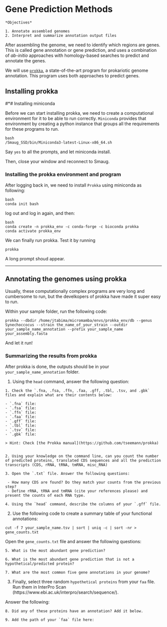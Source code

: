 # Gene Prediction Methods

```block

*Objectives*

1. Annotate assembled genomes
2. Interpret and summarize annotation output files

```
After assembling the genome, we need to identify which regions are genes. This is called gene annotation or gene prediction, and uses a combination of *ab-initio* approaches with homology-based searches to predict and annotate the genes. 

We will use [`prokka`](), a state-of-the-art program for prokariotic genome annotation. This program uses both approaches to predict genes.

## Installing prokka

#*# Installing miniconda

Before we can start installing prokka, we need to create a computational environment for it to be able to run correctly. `Miniconda` provides that environment by creating a python instance that groups all the requirements for these programs to run.

```
bash
/Smaug_SSD/bin/Miniconda3-latest-Linux-x86_64.sh
```

Say `yes` to all the prompts, and let miniconda install.

Then, close your window and reconnect to Smaug.

### Installing the prokka environment and program

After logging back in, we need to install `Prokka` using miniconda as following:

```
bash
conda init bash
```

log out and log in again, and then:

```
bash
conda create -n prokka_env -c conda-forge -c bioconda prokka
conda activate prokka_env
```

We can finally run prokka. Test it by running 

```
prokka
```

A long prompt shoud appear.

***

## Annotating the genomes using prokka

Usually, these computationally complex programs are very long and cumbersome to run, but the develkopers of prokka have made it super easy to run.

Within your sample folder, run the following code:

```
prokka --dbdir /home/jtabima/micromamba/envs/prokka_env/db --genus Synechoccocus --strain the_name_of_your_strain --outdir your_sample_name_annotation --prefix your_sample_name  your_assembly.fasta
```

And let it run! 


### Summarizing the results from prokka

After prokka is done, the outputs should be in your `your_sample_name_annotation` folder.

1. Using the `head` command, answer the following question:

```block
1. Check the `.fna, .fsa, .ffn, .faa, .gff, .tbl, .tsv, and .gbk` files and explain what are their contents below:

- `.fna` file:
- `.fsa` file:
- `.ffn` file:
- `.faa` file:
- `.gff` file:
- `.tbl` file:
- `.tsv` file:
- `.gbk` file:

> Hint: Check [the Prokka manual](https://github.com/tseemann/prokka)


2. Using your knowledge on the command line, can you count the number of predicted proteins, translated CDS sequences and all the prediction transcripts (CDS, rRNA, tRNA, tmRNA, misc_RNA)

3. Open the `.txt` file. Answer the following questions:
 
 - How many CDS are found? Do they match your counts from the previous step?  
 - Define rRNA, tRNA and tmRNA (cite your references please) and present the counts of each RNA type.
 
4. Using the `head` command, describe the columns of your `.gff` file.
```

2. Use the following code to create a summary table of your functional annotations:

```
cut -f 7 your_sample_name.tsv | sort | uniq -c | sort -nr > gene_counts.txt
```

Open the `gene_counts.txt` file and answer the following questions:

```block

5. What is the most abundant gene prediction?

6. What is the most abundant gene prediction that is not a hypothetical/predicted protein?

7. What are the most common five gene annotations in your genome?

```

3. Finally, select three random `hypothetical proteins` from your `faa` file. Run them in InterPro Scan (https://www.ebi.ac.uk/interpro/search/sequence/). 

Answer the following:

```block

8. Did any of these proteins have an annotation? Add it below.

9. Add the path of your `faa` file here:

```
